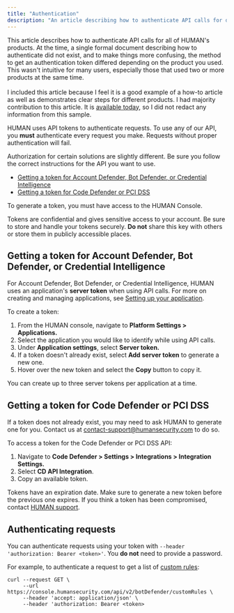```yaml
---
title: "Authentication"
description: "An article describing how to authenticate API calls for different products."
---
```


<Accordion title="Why I included this article">This article describes how to authenticate API calls for all of HUMAN's products. At the time, a single formal document describing how to authenticate did not exist, and to make things more confusing, the method to get an authentication token differed depending on the product you used. This wasn't intuitive for many users, especially those that used two or more products at the same time.<br /><br />I included this article because I feel it is a good example of a how-to article as well as demonstrates clear steps for different products. I had majority contribution to this article. It is [available today](https://docs.humansecurity.com/applications-and-accounts/reference/api-authentication), so I did not redact any information from this sample.</Accordion>

HUMAN uses API tokens to authenticate requests. To use any of our API, you **must** authenticate every request you make. Requests without proper authentication will fail.

Authorization for certain solutions are slightly different. Be sure you follow the correct instructions for the API you want to use.
* [Getting a token for Account Defender, Bot Defender, or Credential Intelligence](#getting-a-token-for-account-defender-bot-defender-or-credential-intelligence)
* [Getting a token for Code Defender or PCI DSS](#getting-a-token-for-code-defender-or-pci-dss)

To generate a token, you must have access to the HUMAN Console.

<Warning>Tokens are confidential and gives sensitive access to your account. Be sure to store and handle your tokens securely. **Do not** share this key with others or store them in publicly accessible places.</Warning>

## Getting a token for Account Defender, Bot Defender, or Credential Intelligence

For Account Defender, Bot Defender, or Credential Intelligence, HUMAN uses an application's **server token** when using API calls. For more on creating and managing applications, see [Setting up your application](/docs/managing-applications).

To create a token:

1. From the HUMAN console, navigate to **Platform Settings > Applications.**
2. Select the application you would like to identify while using API calls.
3. Under **Application settings**, select **Server token.**
4. If a token doesn't already exist, select **Add server token** to generate a new one.
5. Hover over the new token and select the **Copy** button to copy it.

You can create up to three server tokens per application at a time.

## Getting a token for Code Defender or PCI DSS

<Note>If a token does not already exist, you may need to ask HUMAN to generate one for you. Contact us at [contact-support@humansecurity.com](mailto:contact-support@humansecurity.com) to do so.</Note>

To access a token for the Code Defender or PCI DSS API:

1. Navigate to **Code Defender > Settings > Integrations > Integration Settings.**
2. Select **CD API Integration**.
3. Copy an available token.

Tokens have an expiration date. Make sure to generate a new token before the previous one expires. If you think a token has been compromised, contact [HUMAN support](http://contact-support@humansecurity.com/).

## Authenticating requests

You can authenticate requests using your token with `--header 'authorization: Bearer <token>'`. You **do not** need to provide a password. 

For example, to authenticate a request to get a list of [custom rules](https://docs.humansecurity.com/applications-and-accounts/reference/getcustomrules):

```curl
curl --request GET \
     --url https://console.humansecurity.com/api/v2/botDefender/customRules \
     --header 'accept: application/json' \
     --header 'authorization: Bearer <token>
```